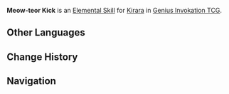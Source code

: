 {{About|the Character Card Skill for [[Genius Invokation TCG]]|the Playable Character Talent|Meow-teor Kick}}
{{Genius Invokation TCG Skill Infobox
|title      = Meow-teor Kick
|image      = Meow-teor Kick Character Card Skill.png
|type       = Elemental Skill
|character  = Kirara
|matching   = 3
|element    = Dendro
|effect     = Creates 1 '''Urgent Neko Parcel''' and '''Shield of Safe Transport'''.<br><br>'''Urgent Neko Parcel'''<br>'''When Kirara is your active character, after you switch characters:''' Deal 1 {{Color|Dendro DMG}} and draw 1 card.<br><u>Usage(s)</u>: 1 (Can stack. Max 2 stacks.)<br><br>'''Shield of Safe Transport'''<br>Grants 2 '''Shield''' points to your active character.
|order      = 2
}}
'''Meow-teor Kick''' is an [[Character Card Elemental Skill|Elemental Skill]] for [[Kirara (Character Card)|Kirara]] in [[Genius Invokation TCG]].

==Other Languages==
{{Other Languages|Meow-teor Kick}}

==Change History==
{{Change History|4.5}}

==Navigation==
{{Genius Invokation TCG Skill Navbox|Kirara}}